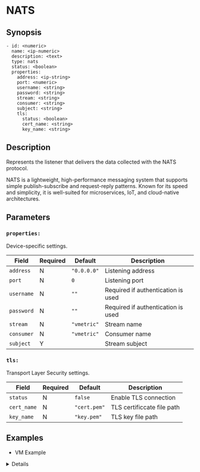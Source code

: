 
# NATS

## Synopsis

```ssml {5}
- id: <numeric>
  name: <ip-numeric>
  description: <text>
  type: nats
  status: <boolean>
  properties:
    address: <ip-string>
    port: <numeric>
    username: <string>
    password: <string>
    stream: <string>
    consumer: <string>
    subject: <string>
    tls:
      status: <boolean>
      cert_name: <string>
      key_name: <string>
```

## Description

Represents the listener that delivers the data collected with the NATS protocol.

NATS is a lightweight, high-performance messaging system that supports simple publish-subscribe and request-reply patterns. Known for its speed and simplicity, it is well-suited for microservices, IoT, and cloud-native architectures.

## Parameters

<BasicConfig />

### `properties:`

Device-specific settings.

|Field|Required|Default|Description|
|---|---|---|---|
|`address`|N|`"0.0.0.0"`|Listening address|
|`port`|N|`0`|Listening port|
|`username`|N|`""`|Required if authentication is used|
|`password`|N|`""`|Required if authentication is used|
|`stream`|N|`"vmetric"`|Stream name|
|`consumer`|N|`"vmetric"`|Consumer name|
|`subject`|Y||Stream subject|

### `tls:`

Transport Layer Security settings.

|Field|Required|Default|Description|
|---|---|---|---|
|`status`|N|`false`|Enable TLS connection|
|`cert_name`|N|`"cert.pem"`|TLS certificcate file path|
|`key_name`|N|`"key.pem"`|TLS key file path|

## Examples

* VM Example

<Details summary="Click to see">
```yaml
devices:
  - id: 634567234
    name: 127.0.0.1
    description: nats
    type: nats
    status: false
    properties:
      address: "0.0.0.0"
      port: 0
      username: ""
      password: ""
      stream: ""
      consumer: "vmetric"
      subject: ""
      tls:
        status: true
        cert_name: ""
        key_name: ""
```
</Details>
